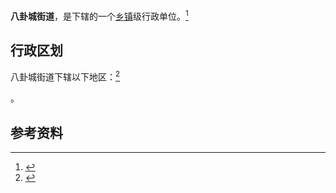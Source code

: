 {{中国乡级行政区|21/05/22/001/000}}

'''八卦城街道'''，是{{PRC admin/fullname|21/05/22/001/000|3}}下辖的一个[[乡镇|乡镇]]级行政单位。<ref>{{PRC admin/ref sgc|{{PRC admin/parent|21/05/22/001/000}}}}</ref>

== 行政区划 ==

八卦城街道下辖以下地区：<ref>{{PRC admin/ref sgc|21/05/22/001/000}}</ref>

{{PRC admin/children|21/05/22/001/000}}。

== 参考资料 ==

{{reflist}}

{{行政区划小作品}}
{{PRC admin/navcat|21/05/22/001/000}}